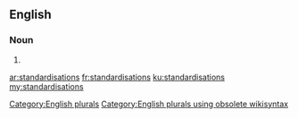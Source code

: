 ==English==

===Noun===
{{head|en}}

# {{plural of|standardisation}}

[[Category:English plurals]][[Category:English plurals using obsolete wikisyntax]]

[[ar:standardisations]]
[[fr:standardisations]]
[[ku:standardisations]]
[[my:standardisations]]